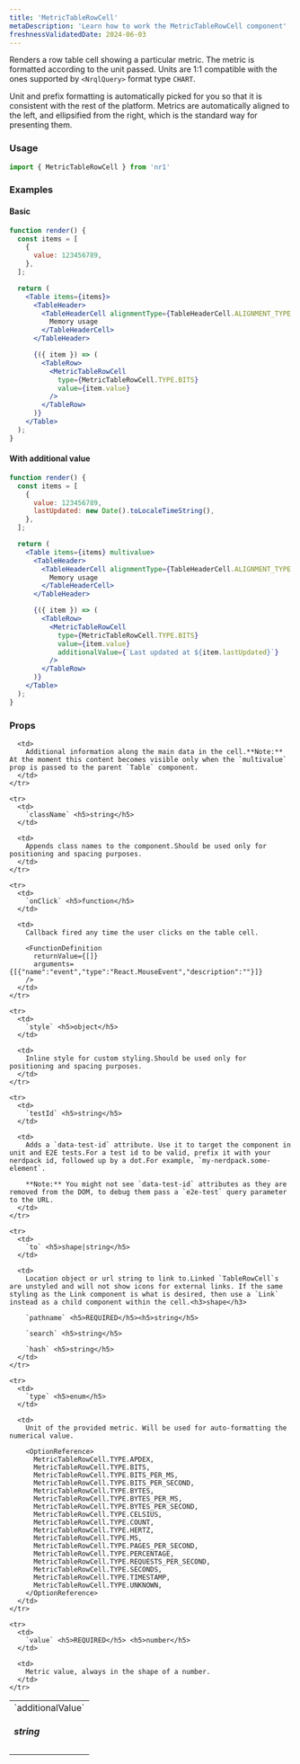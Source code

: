 ```yaml
---
title: 'MetricTableRowCell'
metaDescription: 'Learn how to work the MetricTableRowCell component'
freshnessValidatedDate: 2024-06-03
---
```


Renders a row table cell showing a particular metric. The metric is formatted according to the unit passed. Units are 1:1 compatible with the ones supported by `<NrqlQuery>` format type `CHART`.

Unit and prefix formatting is automatically picked for you so that it is consistent with the rest of the platform. Metrics are automatically aligned to the left, and ellipsified from the right, which is the standard way for presenting them.

### Usage

```jsx
import { MetricTableRowCell } from 'nr1'
```

### Examples

#### Basic

```jsx
function render() {
  const items = [
    {
      value: 123456789,
    },
  ];

  return (
    <Table items={items}>
      <TableHeader>
        <TableHeaderCell alignmentType={TableHeaderCell.ALIGNMENT_TYPE.RIGHT}>
          Memory usage
        </TableHeaderCell>
      </TableHeader>

      {({ item }) => (
        <TableRow>
          <MetricTableRowCell
            type={MetricTableRowCell.TYPE.BITS}
            value={item.value}
          />
        </TableRow>
      )}
    </Table>
  );
}
```

#### With additional value

```jsx
function render() {
  const items = [
    {
      value: 123456789,
      lastUpdated: new Date().toLocaleTimeString(),
    },
  ];

  return (
    <Table items={items} multivalue>
      <TableHeader>
        <TableHeaderCell alignmentType={TableHeaderCell.ALIGNMENT_TYPE.RIGHT}>
          Memory usage
        </TableHeaderCell>
      </TableHeader>

      {({ item }) => (
        <TableRow>
          <MetricTableRowCell
            type={MetricTableRowCell.TYPE.BITS}
            value={item.value}
            additionalValue={`Last updated at ${item.lastUpdated}`}
          />
        </TableRow>
      )}
    </Table>
  );
}
```

### Props

<table>
  <tbody>
    <tr>
      <td>
        `additionalValue` <h5>string</h5>
      </td>

      <td>
        Additional information along the main data in the cell.**Note:** At the moment this content becomes visible only when the `multivalue` prop is passed to the parent `Table` component.
      </td>
    </tr>

    <tr>
      <td>
        `className` <h5>string</h5>
      </td>

      <td>
        Appends class names to the component.Should be used only for positioning and spacing purposes.
      </td>
    </tr>

    <tr>
      <td>
        `onClick` <h5>function</h5>
      </td>

      <td>
        Callback fired any time the user clicks on the table cell.

        <FunctionDefinition
          returnValue={[]}
          arguments={[{"name":"event","type":"React.MouseEvent","description":""}]}
        />
      </td>
    </tr>

    <tr>
      <td>
        `style` <h5>object</h5>
      </td>

      <td>
        Inline style for custom styling.Should be used only for positioning and spacing purposes.
      </td>
    </tr>

    <tr>
      <td>
        `testId` <h5>string</h5>
      </td>

      <td>
        Adds a `data-test-id` attribute. Use it to target the component in unit and E2E tests.For a test id to be valid, prefix it with your nerdpack id, followed up by a dot.For example, `my-nerdpack.some-element`.

        **Note:** You might not see `data-test-id` attributes as they are removed from the DOM, to debug them pass a `e2e-test` query parameter to the URL.
      </td>
    </tr>

    <tr>
      <td>
        `to` <h5>shape|string</h5>
      </td>

      <td>
        Location object or url string to link to.Linked `TableRowCell`s are unstyled and will not show icons for external links. If the same styling as the Link component is what is desired, then use a `Link` instead as a child component within the cell.<h3>shape</h3>

        `pathname` <h5>REQUIRED</h5><h5>string</h5>

        `search` <h5>string</h5>

        `hash` <h5>string</h5>
      </td>
    </tr>

    <tr>
      <td>
        `type` <h5>enum</h5>
      </td>

      <td>
        Unit of the provided metric. Will be used for auto-formatting the numerical value.

        <OptionReference>
          MetricTableRowCell.TYPE.APDEX,
          MetricTableRowCell.TYPE.BITS,
          MetricTableRowCell.TYPE.BITS_PER_MS,
          MetricTableRowCell.TYPE.BITS_PER_SECOND,
          MetricTableRowCell.TYPE.BYTES,
          MetricTableRowCell.TYPE.BYTES_PER_MS,
          MetricTableRowCell.TYPE.BYTES_PER_SECOND,
          MetricTableRowCell.TYPE.CELSIUS,
          MetricTableRowCell.TYPE.COUNT,
          MetricTableRowCell.TYPE.HERTZ,
          MetricTableRowCell.TYPE.MS,
          MetricTableRowCell.TYPE.PAGES_PER_SECOND,
          MetricTableRowCell.TYPE.PERCENTAGE,
          MetricTableRowCell.TYPE.REQUESTS_PER_SECOND,
          MetricTableRowCell.TYPE.SECONDS,
          MetricTableRowCell.TYPE.TIMESTAMP,
          MetricTableRowCell.TYPE.UNKNOWN,
        </OptionReference>
      </td>
    </tr>

    <tr>
      <td>
        `value` <h5>REQUIRED</h5> <h5>number</h5>
      </td>

      <td>
        Metric value, always in the shape of a number.
      </td>
    </tr>
  </tbody>
</table>
